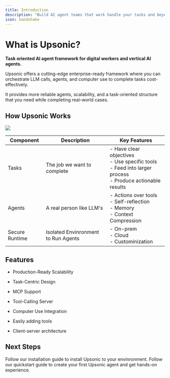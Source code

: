 ```yaml
---
title: Introduction
description: "Build AI agent teams that work handle your tasks and beyond."
icon: handshake
---
```


# What is Upsonic?

**Task oriented AI agent framework for digital workers and vertical AI agents.**

Upsonic offers a cutting-edge enterprise-ready framework where you can orchestrate LLM calls, agents, and computer use to complete tasks cost-effectively.

It provides more reliable agents, scalability, and a task-oriented structure that you need while completing real-world cases.

## How Upsonic Works

![](/images/how.png)

| Component      | Description                         | Key Features                                                                                                         |
| -------------- | ----------------------------------- | -------------------------------------------------------------------------------------------------------------------- |
| Tasks          | The job we want to complete         | - Have clear objectives <br />- Use specific tools<br />- Feed into larger process<br />- Produce actionable results |
| Agents         | A real person like LLM's            | - Actions over tools <br />- Self-reflection <br />- Memory <br />- Context Compression                              |
| Secure Runtime | Isolated Envinronment to Run Agents | - On-prem <br />- Cloud <br />- Custominization                                                                      |

## Features

* Production-Ready Scalability

* Task-Centric Design

* MCP Support

* Tool-Calling Server

* Computer Use Integration

* Easily adding tools

* Client-server architecture

## Next Steps

<CardGroup cols={2}>
  <Card title="Installation Guide" icon="wrench" href="/installation">
    Follow our installation guide to install Upsonic to your envinronment.
  </Card>

  <Card title="Build Your First Agent" icon="rocket" href="/quickstart">
    Follow our quickstart guide to create your first Upsonic agent and get hands-on experience.
  </Card>
</CardGroup>
